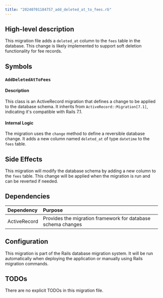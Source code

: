 ```yaml
---
title: "20240701184757_add_deleted_at_to_fees.rb"
---
```


## High-level description
This migration file adds a `deleted_at` column to the `fees` table in the database. This change is likely implemented to support soft deletion functionality for fee records.

## Symbols

### `AddDeletedAtToFees`
#### Description
This class is an ActiveRecord migration that defines a change to be applied to the database schema. It inherits from `ActiveRecord::Migration[7.1]`, indicating it's compatible with Rails 7.1.

#### Internal Logic
The migration uses the `change` method to define a reversible database change. It adds a new column named `deleted_at` of type `datetime` to the `fees` table.

## Side Effects
This migration will modify the database schema by adding a new column to the `fees` table. This change will be applied when the migration is run and can be reverted if needed.

## Dependencies
| Dependency | Purpose |
|:-----------|:--------|
| ActiveRecord | Provides the migration framework for database schema changes |

## Configuration
This migration is part of the Rails database migration system. It will be run automatically when deploying the application or manually using Rails migration commands.

## TODOs
There are no explicit TODOs in this migration file.